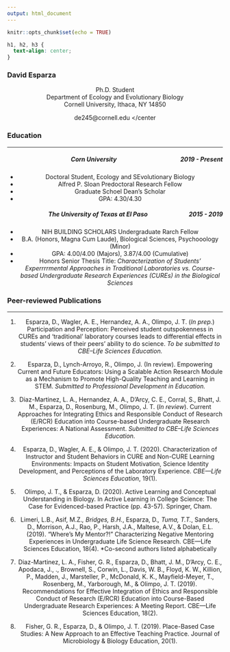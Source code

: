 ```yaml
---
output: html_document
---
```


```r
knitr::opts_chunk$set(echo = TRUE)

```

```css
h1, h2, h3 {
  text-align: center;
}
```

### **David Esparza** 
<center> Ph.D. Student </center>
<center> Department of Ecology and Evolutionary Biology </center>
<center> Cornell University, Ithaca, NY 14850 </center>
<center> de245@cornell.edu </center

### [Education]{style="float:left"}&nbsp; 
***

##### **Corn University** [***2019 - Present***]{style="float:right"}
* Doctoral Student, Ecology and SEvolutionary Biology
* Alfred P. Sloan Predoctoral Research Fellow
* Graduate Schoel Dean’s Scholar
* GPA: 4.30/4.30
 
##### **The University of Texas at El Paso** [***2015 - 2019***]{style="float:right"}
*	NIH BUILDING SCHOLARS Undergraduate Rarch Fellow		   
*	B.A. (Honors, Magna Cum Laude), Biological Sciences, Psychooology (Minor)  		
*	GPA: 4.00/4.00 (Majors), 3.87/4.00 (Cumulative)
*	Honors Senior Thesis Title: *Characterization of Students’ Experrrrmental Approaches in Traditional Laboratories vs. Course-based Undergraduate Research Experiences (CUREs) in the Biological Sciences*

### [Peer-reviewed Publications]{style="float:left"}&nbsp; 
***

1.	Esparza, D., Wagler, A. E., Hernandez, A. A., Olimpo, J. T. (*In prep.*) Participation and Perception: Perceived student outspokenness in CUREs and ‘traditional’ laboratory courses leads to differential effects in students’ views of their peers’ ability to do science. *To be submitted to CBE–Life Sciences Education.*

2.	Esparza, D., Lynch-Arroyo, R., Olimpo, J. (In review). Empowering Current and Future Educators: Using a Scalable Action Research Module as a Mechanism to Promote High-Quality Teaching and Learning in STEM. *Submitted to Professional Development in Education.*

3.	Diaz-Martinez, L. A., Hernandez, A. A., D’Arcy, C. E., Corral, S., Bhatt, J. M., Esparza, D., Rosenburg, M., Olimpo, J. T. (*In review*). Current Approaches for Integrating Ethics and Responsible Conduct of Research (E/RCR) Education into Course-based Undergraduate Research Experiences: A National Assessment. *Submitted to CBE–Life Sciences Education.*

4.	Esparza, D., Wagler, A. E., & Olimpo, J. T. (2020). Characterization of Instructor and Student Behaviors in CURE and Non-CURE Learning Environments: Impacts on Student Motivation, Science Identity Development, and Perceptions of the Laboratory Experience. *CBE—Life Sciences Education*, 19(1).

5.	Olimpo, J. T., & Esparza, D. (2020). Active Learning and Conceptual Understanding in Biology. In Active Learning in College Science: The Case for Evidenced-based Practice (pp. 43-57). Springer, Cham.
6.	Limeri, L.B., Asif, M.Z.*, Bridges, B.H.*, Esparza, D.*, Tuma, T.T.*, Sanders, D., Morrison, A.J., Rao, P., Harsh, J.A., Maltese, A.V., & Dolan, E.L. (2019). “Where’s My Mentor?!” Characterizing Negative Mentoring Experiences in Undergraduate Life Science Research. CBE—Life Sciences Education, 18(4). *Co-second authors listed alphabetically

7.	Diaz-Martinez, L. A., Fisher, G. R., Esparza, D., Bhatt, J. M., D’Arcy, C. E., Apodaca, J., ., Brownell, S., Corwin, L., Davis, W. B., Floyd, K. W., Killion, P., Madden, J., Marsteller, P., McDonald, K. K., Mayfield-Meyer, T., Rosenberg, M., Yarborough, M., & Olimpo, J. T. (2019). Recommendations for Effective Integration of Ethics and Responsible Conduct of Research (E/RCR) Education into Course-Based Undergraduate Research Experiences: A Meeting Report. CBE—Life Sciences Education, 18(2).

8.	Fisher, G. R., Esparza, D., & Olimpo, J. T. (2019). Place-Based Case Studies: A New Approach to an Effective Teaching Practice. Journal of Microbiology & Biology Education, 20(1).   




